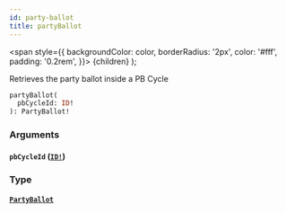```yaml
---
id: party-ballot
title: partyBallot
---
```


<span
style={{
      backgroundColor: color,
      borderRadius: '2px',
      color: '#fff',
      padding: '0.2rem',
    }}>
{children}
</span>
);

Retrieves the party ballot inside a PB Cycle

```graphql
partyBallot(
  pbCycleId: ID!
): PartyBallot!

```

### Arguments

#### `pbCycleId` ([`ID!`](/api/scalars/id))

### Type

#### [`PartyBallot`](/api/objects/party-ballot)
